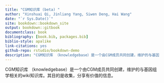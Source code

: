 ```yaml
--- 
title: "CGM知识库 (beta) "
author: "Xinshuai Qi, Jinliang Yang, Siwen Deng, Hai Wang"
date: "`r Sys.Date()`"
site: bookdown::bookdown_site
output: bookdown::gitbook
documentclass: book
bibliography: [book.bib, packages.bib]
biblio-style: apalike
link-citations: yes
github-repo: rstudio/bookdown-demo
description: "CGM知识库 （knowledgebase）是一个由CGM成员共同创建，维护的与基因组学相关的wiki知识库。其目的是收集，分享有价值的信息。"
---
```




CGM知识库 （knowledgebase）是一个由CGM成员共同创建，维护的与基因组学相关的wiki知识库。其目的是收集，分享有价值的信息。
